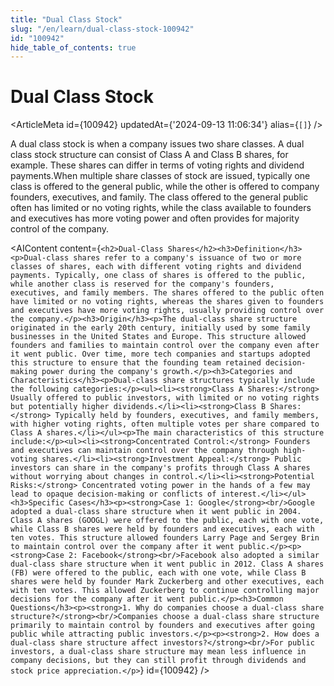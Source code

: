 ```yaml
---
title: "Dual Class Stock"
slug: "/en/learn/dual-class-stock-100942"
id: "100942"
hide_table_of_contents: true
---
```



# Dual Class Stock

<ArticleMeta id={100942} updatedAt={'2024-09-13 11:06:34'} alias={`[]`} />
<div className='border-solid border-b border-t-0 my-4 border-[var(--ifm-color-gray-300)]' />

A dual class stock is when a company issues two share classes. A dual class stock structure can consist of Class A and Class B shares, for example. These shares can differ in terms of voting rights and dividend payments.When multiple share classes of stock are issued, typically one class is offered to the general public, while the other is offered to company founders, executives, and family. The class offered to the general public often has limited or no voting rights, while the class available to founders and executives has more voting power and often provides for majority control of the company.

<AIContent content={`<h2>Dual-Class Shares</h2><h3>Definition</h3><p>Dual-class shares refer to a company's issuance of two or more classes of shares, each with different voting rights and dividend payments. Typically, one class of shares is offered to the public, while another class is reserved for the company's founders, executives, and family members. The shares offered to the public often have limited or no voting rights, whereas the shares given to founders and executives have more voting rights, usually providing control over the company.</p><h3>Origin</h3><p>The dual-class share structure originated in the early 20th century, initially used by some family businesses in the United States and Europe. This structure allowed founders and families to maintain control over the company even after it went public. Over time, more tech companies and startups adopted this structure to ensure that the founding team retained decision-making power during the company's growth.</p><h3>Categories and Characteristics</h3><p>Dual-class share structures typically include the following categories:</p><ul><li><strong>Class A Shares:</strong> Usually offered to public investors, with limited or no voting rights but potentially higher dividends.</li><li><strong>Class B Shares:</strong> Typically held by founders, executives, and family members, with higher voting rights, often multiple votes per share compared to Class A shares.</li></ul><p>The main characteristics of this structure include:</p><ul><li><strong>Concentrated Control:</strong> Founders and executives can maintain control over the company through high-voting shares.</li><li><strong>Investment Appeal:</strong> Public investors can share in the company's profits through Class A shares without worrying about changes in control.</li><li><strong>Potential Risks:</strong> Concentrated voting power in the hands of a few may lead to opaque decision-making or conflicts of interest.</li></ul><h3>Specific Cases</h3><p><strong>Case 1: Google</strong><br/>Google adopted a dual-class share structure when it went public in 2004. Class A shares (GOOGL) were offered to the public, each with one vote, while Class B shares were held by founders and executives, each with ten votes. This structure allowed founders Larry Page and Sergey Brin to maintain control over the company after it went public.</p><p><strong>Case 2: Facebook</strong><br/>Facebook also adopted a similar dual-class share structure when it went public in 2012. Class A shares (FB) were offered to the public, each with one vote, while Class B shares were held by founder Mark Zuckerberg and other executives, each with ten votes. This allowed Zuckerberg to continue controlling major decisions for the company after it went public.</p><h3>Common Questions</h3><p><strong>1. Why do companies choose a dual-class share structure?</strong><br/>Companies choose a dual-class share structure primarily to maintain control by founders and executives after going public while attracting public investors.</p><p><strong>2. How does a dual-class share structure affect investors?</strong><br/>For public investors, a dual-class share structure may mean less influence in company decisions, but they can still profit through dividends and stock price appreciation.</p>`} id={100942} />
